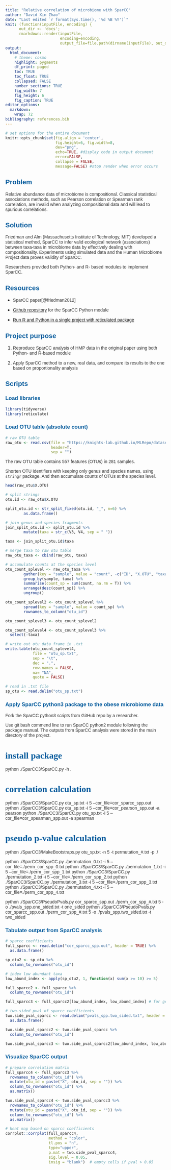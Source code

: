 ```yaml
---
title: "Relative correlation of microbiome with SparCC"
author: "David Xin Zhao"
date: "Last edited `r format(Sys.time(), '%d %B %Y')`"
knit: (function(inputFile, encoding) {
      out_dir <- 'docs';
      rmarkdown::render(inputFile,
                        encoding=encoding,
                        output_file=file.path(dirname(inputFile), out_dir, 'index.html'))})
output:
  html_document:
    # theme: cosmo
    highlight: pygments
    df_print: paged
    toc: TRUE
    toc_float: TRUE
    collapsed: FALSE
    number_sections: TRUE
    fig_width: 7
    fig_height: 6
    fig_caption: TRUE
editor_options: 
  markdown: 
    wrap: 72
bibliography: references.bib
---
```


<html>

<head>

```{=html}
<style>

h1{
 color: #055C9D;
 font-family: Georgia;
 font-size: 200%
}


h2{
 color: #055C9D;
 font-family: helvetica;
 font-size: 150%
}

h3{
 color: #055C9D;  
 font-family: helvetica;
 font-size: 120%; 
}

p {
 color: #333333;
 font-family: helvetica;
 font-size: 100%;
}

.blackbox {
  padding: 1em;
  background: green;
  color: black;
  border: 2px solid orange;
  border-radius: 10px;
}

.center {
  text-align: center;
}

</style>
```
</head>

</html>

```r
# set options for the entire document 
knitr::opts_chunk$set(fig.align = 'center', 
                      fig.height=6, fig.width=8,
                      dev="png",
                      echo=TRUE, #display code in output document 
                      error=FALSE,
                      collapse = FALSE, 
                      message=FALSE) #stop render when error occurs   
```

## Problem

Relative abundance data of microbiome is compositional. Classical
statistical associations methods, such as Pearson correlation or
Spearman rank correlation, are invalid when analyzing compositional data
and will lead to spurious correlations.

## Solution

Friedman and Alm (Massachusetts Institute of Technology, MIT) developed
a statistical method, SparCC to infer valid ecological network
(associations) between taxa-taxa in microbiome data by effectively
dealing with compositionality. Experiments using simulated data and the
Human Microbiome Project data proves validity of SparCC.

Researchers provided both Python- and R- based modules to implement
SparCC.

## Resources

-   SparCC paper[@friedman2012]

-   [Github repository](https://github.com/davidzhao1015/SparCC3) for the
    SparCC Python module
    
-   [Run R and Python in a single project with reticulated
    package](https://posit.co/blog/three-ways-to-program-in-python-with-rstudio/#:~:text=Run%20Python%20Scripts%20in%20the%20RStudio%20IDE,-The%20RStudio%20IDE&text=You%20can%20write%20scripts%2C%20import,would%20in%20an%20R%20script.)

## Project purpose

1.  Reproduce SparCC analysis of HMP data in the original paper using
    both Python- and R-based module
    
2.  Apply SparCC method to a new, real data, and compare its results to
    the one based on proportionality analysis

## Scripts

### Load libraries 

```r

library(tidyverse)
library(reticulate)

```

### Load OTU table (absolute count)

```r

# raw OTU table
raw_otu <- read.csv(file = "https://knights-lab.github.io/MLRepo/datasets/turnbaugh/refseq/otutable.txt",
                    header=T,
                    sep = "")

```

The raw OTU table contains 557 features (OTUs) in 281 samples.

Shorten OTU identifiers with keeping only genus and species names, using
`stringr` package. And then accumulate counts of OTUs at the species
level.

```r

head(raw_otu$X.OTU) 

# split strings 
otu.id <- raw_otu$X.OTU

split_otu.id <- str_split_fixed(otu.id, "_", n=6) %>% 
        as.data.frame()

# join genus and species fragments 
join_split_otu.id <- split_otu.id %>% 
        mutate(taxa = str_c(V3, V4, sep = " ")) 

taxa <- join_split_otu.id$taxa 

# merge taxa to raw otu table 
raw_otu_taxa <- cbind(raw_otu, taxa) 

# accumulate counts at the species level 
otu_count_splevel <- raw_otu_taxa %>% 
        gather(key = "sample", value = "count", -c("ID", "X.OTU", "taxa")) %>% 
        group_by(sample, taxa) %>%
        summarise(count_sp = sum(count, na.rm = T)) %>% 
        arrange(desc(count_sp)) %>%
        ungroup()

otu_count_splevel2 <- otu_count_splevel %>% 
        spread(key = "sample", value = count_sp) %>%
        rownames_to_column("otu_id")

otu_count_splevel3 <- otu_count_splevel2 

otu_count_splevel4 <- otu_count_splevel3 %>%
  select(-taxa)

# write out otu data frame in .txt 
write.table(otu_count_splevel4, 
            file = "otu_sp.txt",
            sep = "\t", 
            dec = ".",
            row.names = FALSE,
            na= "NA",
            quote = FALSE)  

# read in .txt file 
sp_otu <- read.delim("otu_sp.txt") 

```


### Apply SparCC python3 package to the obese microbiome data 

Fork the SparCC python3 scripts from GitHub repo by a researcher. 

Use git bash commend line to run SparCC python2 module following the package manual. The outputs from SparCC analysis were stored in the main directory of the project.  


# install package 
python ./SparCC3/SparCC.py -h . 

# correlation calculation 
python ./SparCC3/SparCC.py otu_sp.txt -i 5 --cor_file=cor_sparcc_spp.out 
python ./SparCC3/SparCC.py otu_sp.txt -i 5 --cor_file=cor_pearson_spp.out -a pearson 
python ./SparCC3/SparCC.py otu_sp.txt -i 5 --cor_file=cor_spearman_spp.out -a spearman 

# pseudo p-value calculation 
python ./SparCC3/MakeBootstraps.py otu_sp.txt -n 5 -t permutation_#.txt -p ./ 

python ./SparCC3/SparCC.py ./permutation_0.txt -i 5 --cor_file=./perm_cor_spp_0.txt
python ./SparCC3/SparCC.py ./permutation_1.txt -i 5 --cor_file=./perm_cor_spp_1.txt
python ./SparCC3/SparCC.py ./permutation_2.txt -i 5 --cor_file=./perm_cor_spp_2.txt
python ./SparCC3/SparCC.py ./permutation_3.txt -i 5 --cor_file=./perm_cor_spp_3.txt
python ./SparCC3/SparCC.py ./permutation_4.txt -i 5 --cor_file=./perm_cor_spp_4.txt

python ./SparCC3/PseudoPvals.py cor_sparcc_spp.out ./perm_cor_spp_#.txt 5 -o ./pvals_spp.one_sided.txt -t one_sided
python ./SparCC3/PseudoPvals.py cor_sparcc_spp.out ./perm_cor_spp_#.txt 5 -o ./pvals_spp.two_sided.txt -t two_sided


### Tabulate output from SparCC analysis 

```r

# sparcc coefficients 
full_sparcc <- read.delim("cor_sparcc_spp.out", header = TRUE) %>% 
  as.data.frame()  

sp_otu2 <- sp_otu %>% 
  column_to_rownames("otu_id")

# index low abundant taxa
low_abund_index <- apply(sp_otu2, 1, function(x) sum(x >= 10) >= 5) 

full_sparcc2 <- full_sparcc %>% 
  column_to_rownames("otu_id")

full_sparcc3 <- full_sparcc2[low_abund_index, low_abund_index] # for generating heat-map 

# two-sided pval of sparcc coefficients 
two.side_pval_sparcc <- read.delim("pvals_spp.two_sided.txt", header = TRUE) %>% 
  as.data.frame() 

two.side_pval_sparcc2 <- two.side_pval_sparcc %>% 
  column_to_rownames("otu_id")

two.side_pval_sparcc3 <- two.side_pval_sparcc2[low_abund_index, low_abund_index] 

```


### Visualize SparCC output 

```r

# prepare correlation matrix 
full_sparcc4 <- full_sparcc3 %>%
  rownames_to_column("otu_id") %>% 
  mutate(otu_id = paste("X", otu_id, sep = "")) %>% 
  column_to_rownames("otu_id") %>%
  as.matrix()

two.side_pval_sparcc4 <- two.side_pval_sparcc3 %>%
  rownames_to_column("otu_id") %>% 
  mutate(otu_id = paste("X", otu_id, sep = "")) %>%
  column_to_rownames("otu_id") %>%
  as.matrix()

# heat map based on sparcc coefficients 
corrplot::corrplot(full_sparcc4, 
                   method = "color", 
                   tl.pos = "n", 
                   type="upper", 
                   p.mat = two.side_pval_sparcc4,
                   sig.level = 0.05,
                   insig = "blank")  # empty cells if pval > 0.05 


```


















